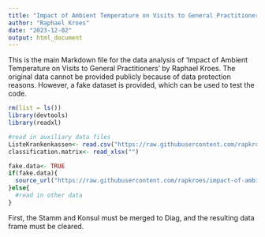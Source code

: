 ```yaml
---
title: "Impact of Ambient Temperature on Visits to General Practitioners"
author: "Raphael Kroes"
date: "2023-12-02"
output: html_document
---
```


This is the main Markdown file for the data analysis of 'Impact of Ambient Temperature on Visits to General Practitioners' by Raphael Kroes.
The original data cannot be provided publicly because of data protection reasons. However, a fake dataset is provided, which can be used to test the code.
```r
rm(list = ls())
library(devtools)
library(readxl)
```
```r

#read in auxiliary data files
ListeKrankenkassen<- read.csv("https://raw.githubusercontent.com/rapkroes/impact-of-ambient-temperature-on-visits-to-general-practitioners/main/other%20data/ListeKrankenkassen_up.csv")
classification.matrix<- read_xlsx("")

fake.data<- TRUE
if(fake.data){
  source_url("https://raw.githubusercontent.com/rapkroes/impact-of-ambient-temperature-on-visits-to-general-practitioners/main/code/fakedgp_mt.R")
}else{
  #read in other data
}

```
First, the Stamm and Konsul must be merged to Diag, and the resulting data frame must be cleared.
```r


```

